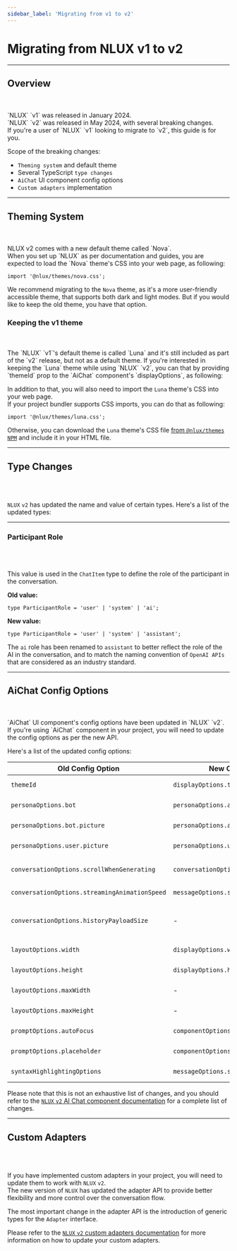 ```yaml
---
sidebar_label: 'Migrating from v1 to v2'
---
```




# Migrating from NLUX v1 to v2

---

## Overview

<br />
<br />
`NLUX` `v1` was released in January 2024.<br />
`NLUX` `v2` was released in May 2024, with several breaking changes.<br />
If you're a user of `NLUX` `v1` looking to migrate to `v2`, this guide is for you.

Scope of the breaking changes:

* `Theming system` and default theme
* Several TypeScript `type changes`
* `AiChat` UI component config options
* `Custom adapters` implementation

---

## Theming System

<br />
<br />
NLUX v2 comes with a new default theme called `Nova`.<br />
When you set up `NLUX` as per documentation and guides, you are expected to load the `Nova` theme's CSS into your 
web page, as following:

```tsx
import '@nlux/themes/nova.css';
```

We recommend migrating to the `Nova` theme, as it's a more user-friendly accessible theme, that supports both
dark and light modes. But if you would like to keep the old theme, you have that option.

### Keeping the v1 theme

<br />
<br />
The `NLUX` `v1`'s default theme is called `Luna` and it's still included as part of the `v2` release, but not as a
default theme. If you're interested in keeping the `Luna` theme while using `NLUX` `v2`, you can that by providing
`themeId` prop to the `AiChat` component's `displayOptions`, as following:

<PlatformSelector reactJs={LunaThemeReactJs} javascript={LunaThemeJavaScript} />

In addition to that, you will also need to import the `Luna` theme's CSS into your web page.<br />
If your project bundler supports CSS imports, you can do that as following:

```tsx
import '@nlux/themes/luna.css';
```

Otherwise, you can download the `Luna` theme's CSS file
[from `@nlux/themes` `NPM`](https://www.npmjs.com/package/@nlux/themes?activeTab=code) and include it in your HTML file.

---

## Type Changes

<br />
<br />

`NLUX` `v2` has updated the name and value of certain types. Here's a list of the updated types:

---

### Participant Role

<br />
<br />

This value is used in the `ChatItem` type to define the role of the participant in the conversation.<br />

**Old value:**

```tsx
type ParticipantRole = 'user' | 'system' | 'ai';
```

**New value:**

```tsx
type ParticipantRole = 'user' | 'system' | 'assistant';
```

The `ai` role has been renamed to `assistant` to better reflect the role of the AI in the conversation,
and to match the naming convention of `OpenAI APIs` that are considered as an industry standard.

---

## AiChat Config Options

<br />
<br />
`AiChat` UI component's config options have been updated in `NLUX` `v2`.<br />
If you're using `AiChat` component in your project, you will need to update the config options as per the new API.

Here's a list of the updated config options:

| Old Config Option | New Config Option | Change Description |
| --- | --- | --- |
| `themeId` | `displayOptions.themeId` | `themeId` prop has been moved to `displayOptions` object. |
| `personaOptions.bot` | `personaOptions.assistant` | `personaOptions.bot` has been renamed to `personaOptions.assistant`. |
| `personaOptions.bot.picture` | `personaOptions.assistant.avatar` | `personaOptions.bot.picture` has been renamed to `personaOptions.assistant.avatar`. |
| `personaOptions.user.picture` | `personaOptions.user.avatar` | `personaOptions.user.picture` has been renamed to `personaOptions.user.avatar`. |
| `conversationOptions.scrollWhenGenerating` | `conversationOptions.autoScroll` | `conversationOptions.scrollWhenGenerating` has been renamed to `conversationOptions.autoScroll`. |
| `conversationOptions.streamingAnimationSpeed` | `messageOptions.streamingAnimationSpeed` | `conversationOptions.streamingAnimationSpeed` has been moved to `messageOptions`. |
| `conversationOptions.historyPayloadSize` | - | The type of `conversationOptions.historyPayloadSize` has been changed from `number \| 'none' \| 'max'` to `number \| 'max'`. |
| `layoutOptions.width` | `displayOptions.width` | `layoutOptions.width` has been moved to `displayOptions`. |
| `layoutOptions.height` | `displayOptions.height` | `layoutOptions.height` has been moved to `displayOptions`. |
| `layoutOptions.maxWidth` | - | `layoutOptions.maxWidth` has been removed. The default width is now `100%`. |
| `layoutOptions.maxHeight` | - | `layoutOptions.maxHeight` has been removed. The default height is now `100%`. |
| `promptOptions.autoFocus` | `componentOptions.autoFocus` | `promptOptions.autoFocus` has been moved to `componentOptions`. |
| `promptOptions.placeholder` | `componentOptions.placeholder` | `promptOptions.placeholder` has been moved to `componentOptions`. |
| `syntaxHighlightingOptions` | `messageOptions.syntaxHighlighting` | `syntaxHighlightingOptions` has been moved to `messageOptions`. |

Please note that this is not an exhaustive list of changes, and you should refer to the
[`NLUX` `v2` AI Chat component documentation](/reference/ui/ai-chat) for a complete list of changes.

---

## Custom Adapters

<br />
<br />

If you have implemented custom adapters in your project, you will need to update them to work with `NLUX` `v2`.<br />
The new version of `NLUX` has updated the adapter API to provide better flexibility and more control over the
conversation flow.

The most important change in the adapter API is the introduction of generic types for the `Adapter` interface.

Please refer to the [`NLUX` `v2` custom adapters documentation](/reference/adapters) for more information on how to
update your custom adapters.